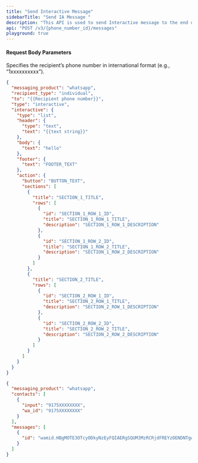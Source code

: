 ```yaml
---
title: "Send Interactive Message"
sidebarTitle: "Send IA Message "
description: "This API is used to send Interactive message to the end user."
api: "POST /v3/{phone_number_id}/messages"
playground: true
---
```


#### Request Body Parameters

<ParamField path="phone_number_id" type="string" required>
  Specifies the recipient’s phone number in international format (e.g.,
  “1xxxxxxxxxx”).
</ParamField>

<CodeGroup>

```json SampleRequest.json
{
  "messaging_product": "whatsapp",
  "recipient_type": "individual",
  "to": "{{Recipient phone number}}",
  "type": "interactive",
  "interactive": {
    "type": "list",
    "header": {
      "type": "text",
      "text": "{{text string}}"
    },
    "body": {
      "text": "hello"
    },
    "footer": {
      "text": "FOOTER_TEXT"
    },
    "action": {
      "button": "BUTTON_TEXT",
      "sections": [
        {
          "title": "SECTION_1_TITLE",
          "rows": [
            {
              "id": "SECTION_1_ROW_1_ID",
              "title": "SECTION_1_ROW_1_TITLE",
              "description": "SECTION_1_ROW_1_DESCRIPTION"
            },
            {
              "id": "SECTION_1_ROW_2_ID",
              "title": "SECTION_1_ROW_2_TITLE",
              "description": "SECTION_1_ROW_2_DESCRIPTION"
            }
          ]
        },
        {
          "title": "SECTION_2_TITLE",
          "rows": [
            {
              "id": "SECTION_2_ROW_1_ID",
              "title": "SECTION_2_ROW_1_TITLE",
              "description": "SECTION_2_ROW_1_DESCRIPTION"
            },
            {
              "id": "SECTION_2_ROW_2_ID",
              "title": "SECTION_2_ROW_2_TITLE",
              "description": "SECTION_2_ROW_2_DESCRIPTION"
            }
          ]
        }
      ]
    }
  }
}
```

```json SampleResponse.json
{
  "messaging_product": "whatsapp",
  "contacts": [
    {
      "input": "9175XXXXXXXX",
      "wa_id": "9175XXXXXXXX"
    }
  ],
  "messages": [
    {
      "id": "wamid.HBgMOTE3OTcyODkyNzEyFQIAERgSQUM3MzRCRjdFREYzOENDNTgwAA="
    }
  ]
}
```

</CodeGroup>
